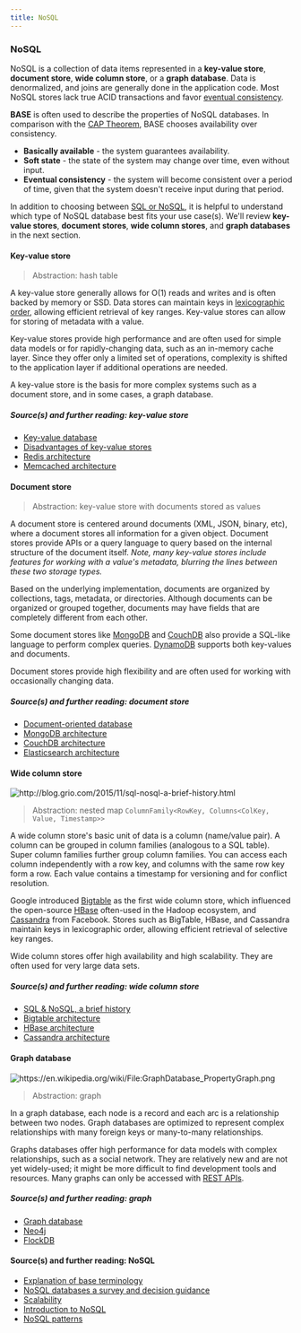 ```yaml
---
title: NoSQL
---
```



### NoSQL

NoSQL is a collection of data items represented in a **key-value store**, **document store**, **wide column store**, or a **graph database**. Data is denormalized, and joins are generally done in the application code. Most NoSQL stores lack true ACID transactions and favor [eventual consistency](#eventual-consistency).

**BASE** is often used to describe the properties of NoSQL databases. In comparison with the [CAP Theorem](#cap-theorem), BASE chooses availability over consistency.

- **Basically available** - the system guarantees availability.
- **Soft state** - the state of the system may change over time, even without input.
- **Eventual consistency** - the system will become consistent over a period of time, given that the system doesn't receive input during that period.

In addition to choosing between [SQL or NoSQL](#sql-or-nosql), it is helpful to understand which type of NoSQL database best fits your use case(s). We'll review **key-value stores**, **document stores**, **wide column stores**, and **graph databases** in the next section.

#### Key-value store

> Abstraction: hash table

A key-value store generally allows for O(1) reads and writes and is often backed by memory or SSD. Data stores can maintain keys in [lexicographic order](https://en.wikipedia.org/wiki/Lexicographical_order), allowing efficient retrieval of key ranges. Key-value stores can allow for storing of metadata with a value.

Key-value stores provide high performance and are often used for simple data models or for rapidly-changing data, such as an in-memory cache layer. Since they offer only a limited set of operations, complexity is shifted to the application layer if additional operations are needed.

A key-value store is the basis for more complex systems such as a document store, and in some cases, a graph database.

##### Source(s) and further reading: key-value store

- [Key-value database](https://en.wikipedia.org/wiki/Key-value_database)
- [Disadvantages of key-value stores](http://stackoverflow.com/questions/4056093/what-are-the-disadvantages-of-using-a-key-value-table-over-nullable-columns-or)
- [Redis architecture](http://qnimate.com/overview-of-redis-architecture/)
- [Memcached architecture](https://adayinthelifeof.nl/2011/02/06/memcache-internals/)

#### Document store

> Abstraction: key-value store with documents stored as values

A document store is centered around documents (XML, JSON, binary, etc), where a document stores all information for a given object. Document stores provide APIs or a query language to query based on the internal structure of the document itself. _Note, many key-value stores include features for working with a value's metadata, blurring the lines between these two storage types._

Based on the underlying implementation, documents are organized by collections, tags, metadata, or directories. Although documents can be organized or grouped together, documents may have fields that are completely different from each other.

Some document stores like [MongoDB](https://www.mongodb.com/mongodb-architecture) and [CouchDB](https://blog.couchdb.org/2016/08/01/couchdb-2-0-architecture/) also provide a SQL-like language to perform complex queries. [DynamoDB](http://www.read.seas.harvard.edu/~kohler/class/cs239-w08/decandia07dynamo.pdf) supports both key-values and documents.

Document stores provide high flexibility and are often used for working with occasionally changing data.

##### Source(s) and further reading: document store

- [Document-oriented database](https://en.wikipedia.org/wiki/Document-oriented_database)
- [MongoDB architecture](https://www.mongodb.com/mongodb-architecture)
- [CouchDB architecture](https://blog.couchdb.org/2016/08/01/couchdb-2-0-architecture/)
- [Elasticsearch architecture](https://www.elastic.co/blog/found-elasticsearch-from-the-bottom-up)

#### Wide column store

<Image
  src="/images/n16iOGk.png"
  alt="http://blog.grio.com/2015/11/sql-nosql-a-brief-history.html"
  width={500}
  height={300}
/>

> Abstraction: nested map `ColumnFamily<RowKey, Columns<ColKey, Value, Timestamp>>`

A wide column store's basic unit of data is a column (name/value pair). A column can be grouped in column families (analogous to a SQL table). Super column families further group column families. You can access each column independently with a row key, and columns with the same row key form a row. Each value contains a timestamp for versioning and for conflict resolution.

Google introduced [Bigtable](http://www.read.seas.harvard.edu/~kohler/class/cs239-w08/chang06bigtable.pdf) as the first wide column store, which influenced the open-source [HBase](https://www.edureka.co/blog/hbase-architecture/) often-used in the Hadoop ecosystem, and [Cassandra](http://docs.datastax.com/en/cassandra/3.0/cassandra/architecture/archIntro.html) from Facebook. Stores such as BigTable, HBase, and Cassandra maintain keys in lexicographic order, allowing efficient retrieval of selective key ranges.

Wide column stores offer high availability and high scalability. They are often used for very large data sets.

##### Source(s) and further reading: wide column store

- [SQL & NoSQL, a brief history](http://blog.grio.com/2015/11/sql-nosql-a-brief-history.html)
- [Bigtable architecture](http://www.read.seas.harvard.edu/~kohler/class/cs239-w08/chang06bigtable.pdf)
- [HBase architecture](https://www.edureka.co/blog/hbase-architecture/)
- [Cassandra architecture](http://docs.datastax.com/en/cassandra/3.0/cassandra/architecture/archIntro.html)

#### Graph database

<Image
  src="/images/fNcl65g.png"
  alt="https://en.wikipedia.org/wiki/File:GraphDatabase_PropertyGraph.png"
  width={700}
  height={400}
/>

> Abstraction: graph

In a graph database, each node is a record and each arc is a relationship between two nodes. Graph databases are optimized to represent complex relationships with many foreign keys or many-to-many relationships.

Graphs databases offer high performance for data models with complex relationships, such as a social network. They are relatively new and are not yet widely-used; it might be more difficult to find development tools and resources. Many graphs can only be accessed with [REST APIs](#representational-state-transfer-rest).

##### Source(s) and further reading: graph

- [Graph database](https://en.wikipedia.org/wiki/Graph_database)
- [Neo4j](https://neo4j.com/)
- [FlockDB](https://blog.twitter.com/2010/introducing-flockdb)

#### Source(s) and further reading: NoSQL

- [Explanation of base terminology](http://stackoverflow.com/questions/3342497/explanation-of-base-terminology)
- [NoSQL databases a survey and decision guidance](https://medium.com/baqend-blog/nosql-databases-a-survey-and-decision-guidance-ea7823a822d#.wskogqenq)
- [Scalability](http://www.lecloud.net/post/7994751381/scalability-for-dummies-part-2-database)
- [Introduction to NoSQL](https://www.youtube.com/watch?v=qI_g07C_Q5I)
- [NoSQL patterns](http://horicky.blogspot.com/2009/11/nosql-patterns.html)
